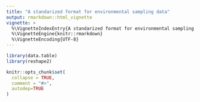 ```yaml
---
title: "A standarized format for environmental sampling data"
output: rmarkdown::html_vignette
vignette: >
  %\VignetteIndexEntry{A standarized format for environmental sampling data}
  %\VignetteEngine{knitr::rmarkdown}
  %\VignetteEncoding{UTF-8}
---
```


```r
library(data.table)
library(reshape2)

knitr::opts_chunk$set(
  collapse = TRUE,
  comment = "#>",
  autodep=TRUE
)
```

